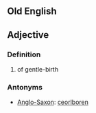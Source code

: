 ==Old English==

==Adjective==

===Definition===
#of gentle-birth

===Antonyms===
*[[Anglo-Saxon]]: [[ceorlboren]]